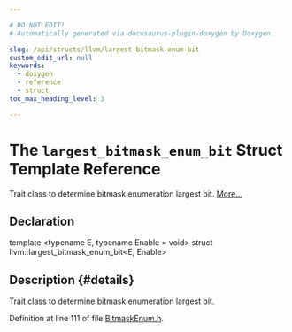 ```yaml
---

# DO NOT EDIT!
# Automatically generated via docusaurus-plugin-doxygen by Doxygen.

slug: /api/structs/llvm/largest-bitmask-enum-bit
custom_edit_url: null
keywords:
  - doxygen
  - reference
  - struct
toc_max_heading_level: 3

---
```





# The `largest_bitmask_enum_bit` Struct Template Reference

<DoxygenPage pluginConfig={pluginConfig}>

Trait class to determine bitmask enumeration largest bit. <a href="#details">More...</a>

## Declaration

<CodeBlock>template &lt;typename E, typename Enable = void&gt;
struct llvm::largest_bitmask_enum_bit&lt;E, Enable&gt;</CodeBlock>

## Description {#details}

Trait class to determine bitmask enumeration largest bit.

Definition at line 111 of file <a href="/docs/api/files/include/include/llvm/include/llvm/adt/bitmaskenum-h">BitmaskEnum.h</a>.

</DoxygenPage>
